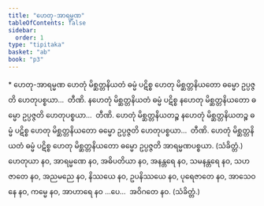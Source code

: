 ```yaml
---
title: "ဟေတု-အာရမ္မဏ"
tableOfContents: false
sidebar:
  order: 1
type: "tipitaka"
basket: "ab"
book: "p3"
---
```



<DynamicBreadcrumb />

<Paragraph type="center" book="p3">
* ဟေတု-အာရမ္မဏ
</Paragraph>

<Division number="429" book="p3" e="ch" v="39" p="293">

<Paragraph number="931" book="p3">
ဟေတုံ မိစ္ဆတ္တနိယတံ ဓမ္မံ ပဋိစ္စ ဟေတု မိစ္ဆတ္တနိယတော ဓမ္မော ဥပ္ပဇ္ဇတိ ဟေတုပစ္စယာ…  တီဏိ.
</Paragraph>

<Paragraph number="932" book="p3">
နဟေတုံ မိစ္ဆတ္တနိယတံ ဓမ္မံ ပဋိစ္စ နဟေတု မိစ္ဆတ္တနိယတော ဓမ္မော ဥပ္ပဇ္ဇတိ ဟေတုပစ္စယာ…  တီဏိ.
</Paragraph>

<Paragraph number="933" book="p3">
ဟေတုံ မိစ္ဆတ္တနိယတဉ္စ နဟေတုံ မိစ္ဆတ္တနိယတဉ္စ ဓမ္မံ ပဋိစ္စ ဟေတု မိစ္ဆတ္တနိယတော ဓမ္မော ဥပ္ပဇ္ဇတိ ဟေတုပစ္စယာ…  တီဏိ.
</Paragraph>

<Paragraph number="934" book="p3">
ဟေတုံ မိစ္ဆတ္တနိယတံ ဓမ္မံ ပဋိစ္စ ဟေတု မိစ္ဆတ္တနိယတော ဓမ္မော ဥပ္ပဇ္ဇတိ အာရမ္မဏပစ္စယာ. (သံခိတ္တံ.)
</Paragraph>

</Division>
<Division number="430" book="p3" e="ch" v="39" p="294">

<Paragraph number="935" book="p3">
ဟေတုယာ နဝ, အာရမ္မဏေ နဝ, အဓိပတိယာ နဝ, အနန္တရေ နဝ, သမနန္တရေ နဝ, သဟဇာတေ နဝ, အညမညေ နဝ, နိဿယေ နဝ, ဥပနိဿယေ နဝ, ပုရေဇာတေ နဝ, အာသေဝနေ နဝ, ကမ္မေ နဝ, အာဟာရေ နဝ …ပေ…  အဝိဂတေ နဝ. (သံခိတ္တံ.)
</Paragraph>
</Division>